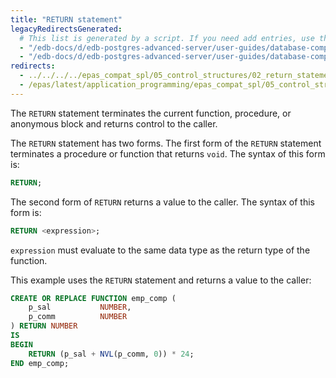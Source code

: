 ```yaml
---
title: "RETURN statement"
legacyRedirectsGenerated:
  # This list is generated by a script. If you need add entries, use the `legacyRedirects` key.
  - "/edb-docs/d/edb-postgres-advanced-server/user-guides/database-compatibility-for-oracle-developers-guide/9.6/Database_Compatibility_for_Oracle_Developers_Guide_v9.6.1.063.html"
  - "/edb-docs/d/edb-postgres-advanced-server/user-guides/database-compatibility-for-oracle-developers-guide/9.5/Database_Compatibility_for_Oracle_Developers_Guide.1.157.html"
redirects:
  - ../../../../epas_compat_spl/05_control_structures/02_return_statement #generated for docs/epas/reorg-role-use-case-mode
  - /epas/latest/application_programming/epas_compat_spl/05_control_structures/02_return_statement/
---
```


<div id="return_statement" class="registered_link"></div>

The `RETURN` statement terminates the current function, procedure, or anonymous block and returns control to the caller.

The `RETURN` statement has two forms. The first form of the `RETURN` statement terminates a procedure or function that returns `void`. The syntax of this form is:

```sql
RETURN;
```

The second form of `RETURN` returns a value to the caller. The syntax of this form is:

```sql
RETURN <expression>;
```

`expression` must evaluate to the same data type as the return type of the function.

This example uses the `RETURN` statement and returns a value to the caller:

```sql
CREATE OR REPLACE FUNCTION emp_comp (
    p_sal           NUMBER,
    p_comm          NUMBER
) RETURN NUMBER
IS
BEGIN
    RETURN (p_sal + NVL(p_comm, 0)) * 24;
END emp_comp;
```
